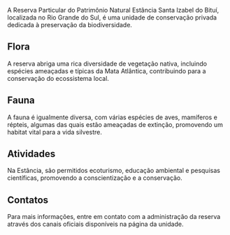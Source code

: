 A Reserva Particular do Patrimônio Natural Estância Santa Izabel do Bituí, localizada no Rio Grande do Sul, é uma unidade de conservação privada dedicada à preservação da biodiversidade.

## Flora

A reserva abriga uma rica diversidade de vegetação nativa, incluindo espécies ameaçadas e típicas da Mata Atlântica, contribuindo para a conservação do ecossistema local.

## Fauna

A fauna é igualmente diversa, com várias espécies de aves, mamíferos e répteis, algumas das quais estão ameaçadas de extinção, promovendo um habitat vital para a vida silvestre.

## Atividades

Na Estância, são permitidos ecoturismo, educação ambiental e pesquisas científicas, promovendo a conscientização e a conservação.

## Contatos

Para mais informações, entre em contato com a administração da reserva através dos canais oficiais disponíveis na página da unidade.